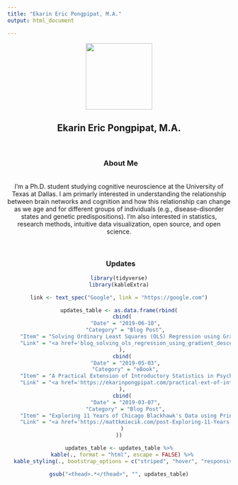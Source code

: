 ```yaml
---
title: "Ekarin Eric Pongpipat, M.A."
output: html_document

---
```


<style type="text/css">
h1.title {
  font-size: 0px;
}
</style>

<center>

<img src="images/profile-picture-circle.png" width="150px">

## Ekarin Eric Pongpipat, M.A.

<br>

### <i class="fas fa-info-circle"></i> &nbsp; About Me
<br>I'm a Ph.D. student studying cognitive neuroscience at the University of Texas at Dallas. I am primarly interested in understanding the relationship between brain networks and cognition and how this relationship can change as we age and for different groups of individuals (e.g., disease-disorder states and genetic predispositions). I'm also interested in statistics, research methods, intuitive data visualization, open source, and open science.

<br>

### <i class="fas fa-sync-alt"></i> &nbsp; Updates
```r
library(tidyverse)
library(kableExtra)

link <- text_spec("Google", link = "https://google.com")

updates_table <- as.data.frame(rbind(
  cbind(
    "Date" = "2019-06-10",
    "Category" = "Blog Post",
    "Item" = "Solving Ordinary Least Squares (OLS) Regression using Gradient Descent",
    "Link" = "<a href='blog_solving_ols_regression_using_gradient_descent.html'><i class='fas fa-link'></i></a>"
  ),
  cbind(
    "Date" = "2019-05-03",
    "Category" = "eBook",
    "Item" = "A Practical Extension of Introductory Statistics in Psychology using R",
    "Link" = "<a href='https://ekarinpongpipat.com/practical-ext-of-intro-stats-in-psy-using-R/', target='_blank'><i class='fas fa-link'></i></a>"
  ),
  cbind(
    "Date" = "2019-03-07",
    "Category" = "Blog Post",
    "Item" = "Exploring 11 Years of Chicago Blackhawk's Data using Principal Components Analysis",
    "Link" = "<a href='https://mattkmiecik.com/post-Exploring-11-Years-of-Chicago-Blackhawks-Data-using-Principal-Components-Analysis.html', target='_blank'><i class='fas fa-link'></i></a>"
  )
))

updates_table <- updates_table %>%
  kable(., format = "html", escape = FALSE) %>%
  kable_styling(., bootstrap_options = c("striped", "hover", "responsive"), full_width = FALSE)

gsub("<thead>.*</thead>", "", updates_table)
```

</center>

